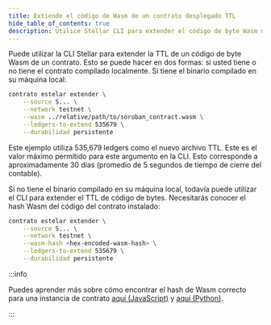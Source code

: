 ```yaml
---
title: Extiende el código de Wasm de un contrato desplegado TTL
hide_table_of_contents: true
description: Utilice Stellar CLI para extender el código de byte Wasm del contrato TTL, con o sin binario local.
---
```


Puede utilizar la CLI Stellar para extender la TTL de un código de byte Wasm de un contrato. Esto se puede hacer en dos formas: si usted tiene o no tiene el contrato compilado localmente. Si tiene el binario compilado en su máquina local:

```bash
contrato estelar extender \
    --source S... \
    --network testnet \
    --wasm ../relative/path/to/soroban_contract.wasm \
    --ledgers-to-extend 535679 \
    --durabilidad persistente
```

Este ejemplo utiliza 535,679 ledgers como el nuevo archivo TTL. Este es el valor máximo permitido para este argumento en la CLI. Esto corresponde a aproximadamente 30 días (promedio de 5 segundos de tiempo de cierre del contable).

Si no tiene el binario compilado en su máquina local, todavía puede utilizar el CLI para extender el TTL de código de bytes. Necesitarás conocer el hash Wasm del código del contrato instalado:

```bash
contrato estelar extender \
    --source S... \
    --network testnet \
    --wasm-hash <hex-encoded-wasm-hash> \
    --ledgers-to-extend 535679 \
    --durabilidad persistente
```

:::info

Puedes aprender más sobre cómo encontrar el hash de Wasm correcto para una instancia de contrato [aquí (JavaScript)](../rpc/retrieve-contract-code-js.mdx) y [aquí (Python)](../rpc/retrieve-contract-code-python.mdx).

:::
